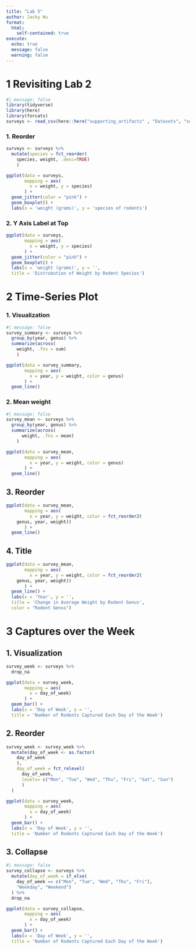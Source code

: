 ```yaml
---
title: "Lab 5"
author: Jacky Wu
format: 
  html:
    self-contained: true
execute: 
  echo: true
  message: false
  warning: false
---
```


# 1 Revisiting Lab 2

```r
#| message: false
library(tidyverse)
library(here)
library(forcats)
surveys <- read_csv(here::here("supporting_artifacts" , "Datasets", "surveys.csv"))
```

### 1. Reorder

```r
surveys <- surveys %>% 
  mutate(species = fct_reorder(
    species, weight, .desc=TRUE)
    )
```

```r
ggplot(data = surveys, 
       mapping = aes(
         x = weight, y = species)
       ) +
  geom_jitter(color = "pink") +
  geom_boxplot() +
  labs(x = 'weight (grams)', y = 'species of rodents')
```

### 2. Y Axis Label at Top

```r
ggplot(data = surveys, 
       mapping = aes(
         x = weight, y = species)
       ) +
  geom_jitter(color = "pink") +
  geom_boxplot() +
  labs(x = 'weight (grams)', y = '', 
  title = 'Distrubution of Weight by Rodent Species')
```

# 2 Time-Series Plot

### 1. Visualization

```r
#| message: false
survey_summary <- surveys %>% 
  group_by(year, genus) %>% 
  summarize(across(
    weight, .fns = sum)
    )
```

```r
ggplot(data = survey_summary, 
       mapping = aes(
         x = year, y = weight, color = genus)
       ) +
  geom_line()
```

### 2. Mean weight

```r
#| message: false
survey_mean <- surveys %>% 
  group_by(year, genus) %>% 
  summarize(across(
      weight, .fns = mean)
    )
```

```r
ggplot(data = survey_mean, 
       mapping = aes(
         x = year, y = weight, color = genus)
       ) +
  geom_line()
```

## 3. Reorder

```r
ggplot(data = survey_mean, 
       mapping = aes(
         x = year, y = weight, color = fct_reorder2(
    genus, year, weight))
       ) +
  geom_line()
```

## 4. Title

```r
ggplot(data = survey_mean, 
       mapping = aes(
         x = year, y = weight, color = fct_reorder2(
    genus, year, weight))
       ) +
  geom_line() +
  labs(x = 'Year', y = '', 
  title = 'Change in Average Weight by Rodent Genus',
  color = "Rodent Genus")
```

# 3 Captures over the Week

## 1. Visualization

```r
survey_week <- surveys %>% 
  drop_na
```

```r
ggplot(data = survey_week,
       mapping = aes(
         x = day_of_week)
       ) +
  geom_bar() +
  labs(x = 'Day of Week', y = '', 
  title = 'Number of Rodents Captured Each Day of the Week')
```

## 2. Reorder

```r
survey_week <- survey_week %>% 
  mutate(day_of_week <- as.factor(
    day_of_week
    ),
    day_of_week = fct_relevel(
      day_of_week, 
      levels= c("Mon", "Tue", "Wed", "Thu", "Fri", "Sat", "Sun")
      )
  )
```

```r
ggplot(data = survey_week, 
       mapping = aes(
         x = day_of_week)
       ) +
  geom_bar() +
  labs(x = 'Day of Week', y = '', 
  title = 'Number of Rodents Captured Each Day of the Week')
```

## 3. Collapse

```r
#| message: false
survey_collapse <- surveys %>% 
  mutate(day_of_week = if_else(
    day_of_week == c("Mon", "Tue", "Wed", "Thu", "Fri"),
    "Weekday", "Weekend")
  ) %>% 
  drop_na
```

```r
ggplot(data = survey_collapse, 
       mapping = aes(
         x = day_of_week)
       ) +
  geom_bar() +
  labs(x = 'Day of Week', y = '', 
  title = 'Number of Rodents Captured Each Day of the Week')
```
